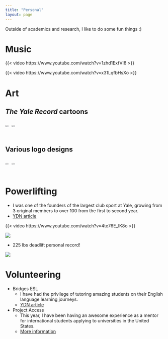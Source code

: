 ```yaml
---
title: "Personal"
layout: page
---
```

Outside of academics and research, I like to do some fun things :)

# Music
{{< video https://www.youtube.com/watch?v=1zhd1ExfVI8 >}}

{{< video https://www.youtube.com/watch?v=x31LqfbHsXo >}}

# Art 
## *The Yale Record* cartoons  
<div style="display: flex;">
  <img src="lanyard.png" width="50%"><img src="Cowboys.png" width="50%" >
</div>

## Various logo designs
<div style="display: flex;">
  <img src="CogSci%20Logo2.png" width="50%"><img src="Sticker6.png" width="50%">
</div>

# Powerlifting
- I was one of the founders of the largest club sport at Yale, growing from 3 original members to over 100 from the first to second year.  
- [YDN article](https://yaledailynews.com/blog/2022/11/02/club-powerlifting-host-its-first-meet-of-the-year/)

{{< video https://www.youtube.com/watch?v=4te76E_lK8o >}}

![](ypl.JPG)

- 225 lbs deadlift personal record!  

![](225.gif)

# Volunteering
- Bridges ESL
  - I have had the privilege of tutoring amazing students on their English language learning journeys.
  - [YDN article](https://yaledailynews.com/blog/2022/10/26/bridges-esl-connects-yale-and-new-haven-through-interactive-english-lessons/)
- Project Access
  - This year, I have been having an awesome experience as a mentor for international students applying to universities in the United States.
  - [More information](https://projectaccess.org/)

